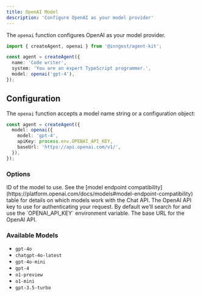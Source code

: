 ```yaml
---
title: OpenAI Model
description: 'Configure OpenAI as your model provider'
---
```


The `openai` function configures OpenAI as your model provider.

```ts
import { createAgent, openai } from '@inngest/agent-kit';

const agent = createAgent({
  name: 'Code writer',
  system: 'You are an expert TypeScript programmer.',
  model: openai('gpt-4'),
});
```

## Configuration

The `openai` function accepts a model name string or a configuration object:

```ts
const agent = createAgent({
  model: openai({
    model: 'gpt-4',
    apiKey: process.env.OPENAI_API_KEY,
    baseUrl: 'https://api.openai.com/v1/',
  }),
});
```

### Options

<ParamField path="model" type="string" required>
  ID of the model to use. See the [model endpoint compatibility](https://platform.openai.com/docs/models#model-endpoint-compatibility)
  table for details on which models work with the Chat API.
</ParamField>

<ParamField path="apiKey" type="string">
  The OpenAI API key to use for authenticating your request. By default we'll
  search for and use the `OPENAI_API_KEY` environment variable.
</ParamField>

<ParamField path="baseUrl" type="string" default="https://api.openai.com/v1/">
  The base URL for the OpenAI API.
</ParamField>

### Available Models

- `gpt-4o`
- `chatgpt-4o-latest`
- `gpt-4o-mini`
- `gpt-4`
- `o1-preview`
- `o1-mini`
- `gpt-3.5-turbo`

